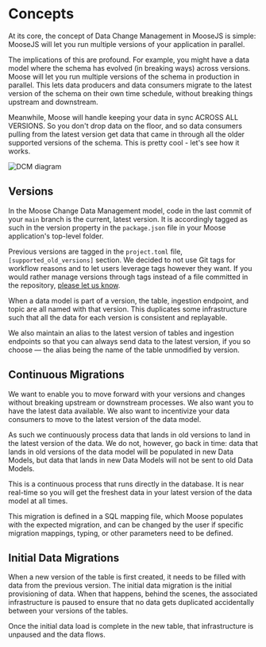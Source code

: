 # Concepts

At its core, the concept of Data Change Management in MooseJS is simple: MooseJS will let you run multiple versions of your application in parallel.

The implications of this are profound. For example, you might have a data model where the schema has evolved (in breaking ways) across versions. Moose will let you run multiple versions of the schema in production in parallel. This lets data producers and data consumers migrate to the latest version of the schema on their own time schedule, without breaking things upstream and downstream.

Meanwhile, Moose will handle keeping your data in sync ACROSS ALL VERSIONS. So you don't drop data on the floor, and so data consumers pulling from the latest version get data that came in through all the older supported versions of the schema. This is pretty cool - let's see how it works.

![DCM diagram](/img-diagram-dcm-dark.svg)

## Versions

In the Moose Change Data Management model, code in the last commit of your `main`
branch is the current, latest version. It is accordingly tagged as such in the version
property in the `package.json` file in your Moose application's top-level folder.

Previous versions are tagged in the `project.toml` file, `[supported_old_versions]`
section. We decided to not use Git tags for workflow reasons and to let users leverage
tags however they want. If you would rather manage versions through tags instead of a
file committed in the repository, [please let us know](https://join.slack.com/t/moose-community/shared_invite/zt-2fjh5n3wz-cnOmM9Xe9DYAgQrNu8xKxg).

When a data model is part of a version, the table, ingestion endpoint, and topic are
all named with that version. This duplicates some infrastructure such that all
the data for each version is consistent and replayable.

We also maintain an alias to the latest version of tables and ingestion endpoints
so that you can always send data to the latest version, if you so choose — the alias
being the name of the table unmodified by version.

## Continuous Migrations

We want to enable you to move forward with your versions and changes without breaking
upstream or downstream processes. We also want you to have the latest data available.
We also want to incentivize your data consumers to move to the latest version of the
data model.

As such we continuously process data that lands in old versions to land in the latest
version of the data. We do not, however, go back in time: data that lands in old
versions of the data model will be populated in new Data Models, but data that lands
in new Data Models will not be sent to old Data Models.

This is a continuous process that runs directly in the database. It is near real-time
so you will get the freshest data in your latest version of the data model at all times.

This migration is defined in a SQL mapping file, which Moose populates with the expected
migration, and can be changed by the user if specific migration mappings, typing, or
other parameters need to be defined.

## Initial Data Migrations

When a new version of the table is first created, it needs to be filled with data
from the previous version. The initial data migration is the initial provisioning of data.
When that happens, behind the scenes, the associated infrastructure is paused to ensure
that no data gets duplicated accidentally between your versions of the tables.

Once the initial data load is complete in the new table, that infrastructure is unpaused
and the data flows.
